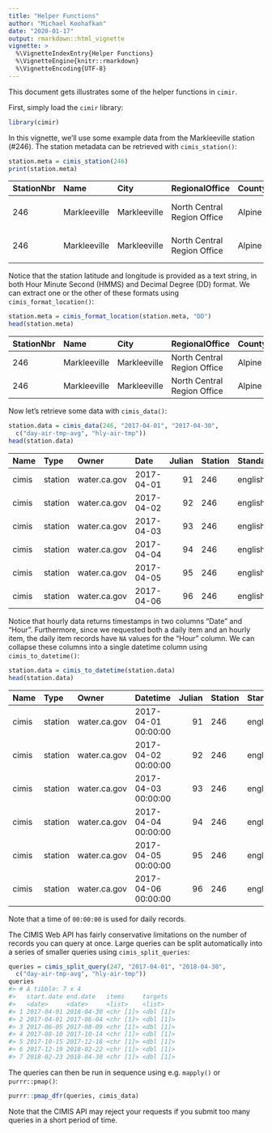 ```yaml
---
title: "Helper Functions"
author: "Michael Koohafkan"
date: "2020-01-17"
output: rmarkdown::html_vignette
vignette: >
  %\VignetteIndexEntry{Helper Functions}
  %\VignetteEngine{knitr::rmarkdown}
  %\VignetteEncoding{UTF-8}
---
```


This document gets illustrates some of the helper functions in `cimir `.



First, simply load the `cimir` library:


```r
library(cimir)
```

In this vignette, we'll use some example data from the 
Markleeville station (#246). The station metadata can be 
retrieved with `cimis_station()`:


```r
station.meta = cimis_station(246)
print(station.meta)
```


|StationNbr |Name         |City         |RegionalOffice              |County |ConnectDate |DisconnectDate |IsActive |IsEtoStation |Elevation |GroundCover |HmsLatitude           |HmsLongitude              |ZipCodes |SitingDesc |
|:----------|:------------|:------------|:---------------------------|:------|:-----------|:--------------|:--------|:------------|:---------|:-----------|:---------------------|:-------------------------|:--------|:----------|
|246        |Markleeville |Markleeville |North Central Region Office |Alpine |6/13/2014   |12/31/2050     |True     |True         |5517      |Grass       |38º46'24N / 38.773409 |-119º47'31W / -119.791930 |96120    |           |
|246        |Markleeville |Markleeville |North Central Region Office |Alpine |6/13/2014   |12/31/2050     |True     |True         |5517      |Grass       |38º46'24N / 38.773409 |-119º47'31W / -119.791930 |96133    |           |

Notice that the station latitude and longitude is provided as a text
string, in both Hour Minute Second (HMMS) and Decimal Degree (DD) 
format. We can extract one or the other of these formats using 
`cimis_format_location()`:


```r
station.meta = cimis_format_location(station.meta, "DD")
head(station.meta)
```


|StationNbr |Name         |City         |RegionalOffice              |County |ConnectDate |DisconnectDate |IsActive |IsEtoStation |Elevation |GroundCover | Latitude| Longitude|ZipCodes |SitingDesc |
|:----------|:------------|:------------|:---------------------------|:------|:-----------|:--------------|:--------|:------------|:---------|:-----------|--------:|---------:|:--------|:----------|
|246        |Markleeville |Markleeville |North Central Region Office |Alpine |6/13/2014   |12/31/2050     |True     |True         |5517      |Grass       | 38.77341| -119.7919|96120    |           |
|246        |Markleeville |Markleeville |North Central Region Office |Alpine |6/13/2014   |12/31/2050     |True     |True         |5517      |Grass       | 38.77341| -119.7919|96133    |           |

Now let's retrieve some data with `cimis_data()`:



```r
station.data = cimis_data(246, "2017-04-01", "2017-04-30",
  c("day-air-tmp-avg", "hly-air-tmp"))
head(station.data)
```


|Name  |Type    |Owner        |Date       | Julian|Station |Standard |ZipCodes     |Scope |Item         | Value|Qc |Unit |Hour |
|:-----|:-------|:------------|:----------|------:|:-------|:--------|:------------|:-----|:------------|-----:|:--|:----|:----|
|cimis |station |water.ca.gov |2017-04-01 |     91|246     |english  |96120, 96133 |daily |DayAirTmpAvg |  42.8|   |(F)  |NA   |
|cimis |station |water.ca.gov |2017-04-02 |     92|246     |english  |96120, 96133 |daily |DayAirTmpAvg |  45.7|   |(F)  |NA   |
|cimis |station |water.ca.gov |2017-04-03 |     93|246     |english  |96120, 96133 |daily |DayAirTmpAvg |  41.1|   |(F)  |NA   |
|cimis |station |water.ca.gov |2017-04-04 |     94|246     |english  |96120, 96133 |daily |DayAirTmpAvg |  47.0|   |(F)  |NA   |
|cimis |station |water.ca.gov |2017-04-05 |     95|246     |english  |96120, 96133 |daily |DayAirTmpAvg |  52.4|   |(F)  |NA   |
|cimis |station |water.ca.gov |2017-04-06 |     96|246     |english  |96120, 96133 |daily |DayAirTmpAvg |  48.9|   |(F)  |NA   |

Notice that hourly data returns timestamps in two columns "Date" and 
"Hour". Furthermore, since we requested both a daily item and an hourly 
item, the daily item records have `NA` values for the "Hour" column. We 
can collapse these columns into a single datetime column using 
`cimis_to_datetime()`:


```r
station.data = cimis_to_datetime(station.data)
head(station.data)
```


|Name  |Type    |Owner        |Datetime            | Julian|Station |Standard |ZipCodes     |Scope |Item         | Value|Qc |Unit |
|:-----|:-------|:------------|:-------------------|------:|:-------|:--------|:------------|:-----|:------------|-----:|:--|:----|
|cimis |station |water.ca.gov |2017-04-01 00:00:00 |     91|246     |english  |96120, 96133 |daily |DayAirTmpAvg |  42.8|   |(F)  |
|cimis |station |water.ca.gov |2017-04-02 00:00:00 |     92|246     |english  |96120, 96133 |daily |DayAirTmpAvg |  45.7|   |(F)  |
|cimis |station |water.ca.gov |2017-04-03 00:00:00 |     93|246     |english  |96120, 96133 |daily |DayAirTmpAvg |  41.1|   |(F)  |
|cimis |station |water.ca.gov |2017-04-04 00:00:00 |     94|246     |english  |96120, 96133 |daily |DayAirTmpAvg |  47.0|   |(F)  |
|cimis |station |water.ca.gov |2017-04-05 00:00:00 |     95|246     |english  |96120, 96133 |daily |DayAirTmpAvg |  52.4|   |(F)  |
|cimis |station |water.ca.gov |2017-04-06 00:00:00 |     96|246     |english  |96120, 96133 |daily |DayAirTmpAvg |  48.9|   |(F)  |

Note that a time of `00:00:00` is used for daily records.

The CIMIS Web API has fairly conservative limitations on the number
of records you can query at once. Large queries can be split 
automatically into a series of smaller queries using `cimis_split_queries`:


```r
queries = cimis_split_query(247, "2017-04-01", "2018-04-30",
  c("day-air-tmp-avg", "hly-air-tmp"))
queries
#> # A tibble: 7 x 4
#>   start.date end.date   items     targets  
#>   <date>     <date>     <list>    <list>   
#> 1 2017-04-01 2018-04-30 <chr [1]> <dbl [1]>
#> 2 2017-04-01 2017-06-04 <chr [1]> <dbl [1]>
#> 3 2017-06-05 2017-08-09 <chr [1]> <dbl [1]>
#> 4 2017-08-10 2017-10-14 <chr [1]> <dbl [1]>
#> 5 2017-10-15 2017-12-18 <chr [1]> <dbl [1]>
#> 6 2017-12-19 2018-02-22 <chr [1]> <dbl [1]>
#> 7 2018-02-23 2018-04-30 <chr [1]> <dbl [1]>
```

The queries can then be run in sequence using e.g. `mapply()` or 
`purrr::pmap()`:


```r
purrr::pmap_dfr(queries, cimis_data)
```

Note that the CIMIS API may reject your requests if you submit too many 
queries in a short period of time.

